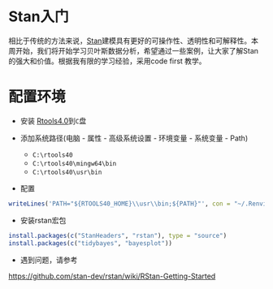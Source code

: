 # Stan入门 {#bayesian-intro-stan}



相比于传统的方法来说，[Stan](https://mc-stan.org/)建模具有更好的可操作性、透明性和可解释性。本周开始，我们将开始学习贝叶斯数据分析，希望通过一些案例，让大家了解Stan的强大和价值。根据我有限的学习经验，采用code first 教学。



# 配置环境

- 安装 [Rtools4.0](https://cran.r-project.org/bin/windows/Rtools/)到`C`盘
   
- 添加系统路径(电脑 - 属性 - 高级系统设置 - 环境变量 - 系统变量 - Path) 
  - `C:\rtools40`
  - `C:\rtools40\mingw64\bin`
  - `C:\rtools40\usr\bin`
  
- 配置
```r
writeLines('PATH="${RTOOLS40_HOME}\\usr\\bin;${PATH}"', con = "~/.Renviron")
```

- 安装rstan宏包

```r
install.packages(c("StanHeaders", "rstan"), type = "source")
install.packages(c("tidybayes", "bayesplot"))
```

- 遇到问题，请参考
 
<https://github.com/stan-dev/rstan/wiki/RStan-Getting-Started>


